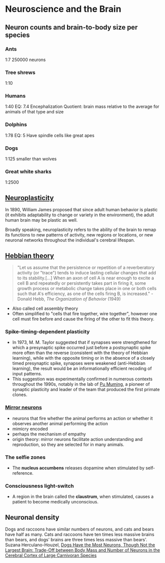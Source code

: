 # Neuroscience and the Brain

## Neuron counts and brain-to-body size per species

### Ants
1:7
250000 neurons

### Tree shrews
1:10

### Humans
1:40
EQ: 7.4
Encephalization Quotient: brain mass relative to the average for animals of that type and size

### Dolphins
1:78
EQ: 5
Have spindle cells like great apes

### Dogs
1:125
smaller than wolves

### Great white sharks
1:2500

## [Neuroplasticity](https://www.wikiwand.com/en/Neuroplasticity)
In 1890, William James proposed that since adult human behavior is plastic (it exhibits adaptability to change or variety in the environment), the adult human brain may be plastic as well.

Broadly speaking, neuroplasticity refers to the ability of the brain to remap its functions to new patterns of activity, new regions or locations, or new neuronal networks throughout the individual's cerebral lifespan.

## [Hebbian theory](https://www.wikiwand.com/en/Hebbian_theory)
> "Let us assume that the persistence or repetition of a reverberatory activity (or "trace") tends to induce lasting cellular changes that add to its stability.[…] When an axon of cell A is near enough to excite a cell B and repeatedly or persistently takes part in firing it, some growth process or metabolic change takes place in one or both cells such that A's efficiency, as one of the cells firing B, is increased." - Donald Hebb, *The Organization of Behavior* (1949)
- Also called cell assembly theory
- Often simplified to "cells that fire together, wire together", however one cell must fire before and cause the firing of the other to fit this theory.

### Spike-timing-dependent plasticity
- In 1973, M. M. Taylor suggested that if synapses were strengthened for which a presynaptic spike occurred just before a postsynaptic spike more often than the reverse (consistent with the theory of Hebbian learning), while with the opposite timing or in the absence of a closely timed presynaptic spike, synapses were weakened (anti-Hebbian learning), the result would be an informationally efficient recoding of input patterns.
- This suggestion was experimentally confirmed in numerous contexts throughout the 1990s, notably in the lab of [Pu Muming](https://www.wikiwand.com/en/Mu-ming_Poo), a pioneer of synaptic plasticity and leader of the team that produced the first primate clones.

### [Mirror neurons](https://www.wikiwand.com/en/Mirror_neuron)
- neurons that fire whether the animal performs an action or whether it observes another animal performing the action
- mimicry encoded
- perhaps the mechanism of empathy
- origin theory: mirror neurons facilitate action understanding and reproduction, so they are selected for in many animals.

### The selfie zones
- The **nucleus accumbens** releases dopamine when stimulated by self-reference.

### Consciousness light-switch
- A region in the brain called the **claustrum**, when stimulated, causes a patient to become medically unconscious.

## Neuronal density
Dogs and raccoons have similar numbers of neurons, and cats and bears have half as many. Cats and raccoons have ten times less massive brains than bears, and dogs' brains are three times less massive than bears'.
Suzana Herculano-Houzel, [Dogs Have the Most Neurons, Though Not the Largest Brain: Trade-Off between Body Mass and Number of Neurons in the Cerebral Cortex of Large Carnivoran Species](https://www.frontiersin.org/articles/10.3389/fnana.2017.00118/full)